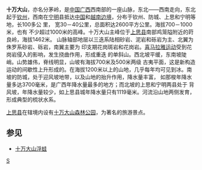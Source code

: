 {{noteTA|G1=Unit}}
{{主条目消歧义|'''十万大山'''亦是[[湖北|湖北]]、[[河南|河南]]、[[安徽|安徽]]交界处的'''[[大别山|大别山]]'''的俗称。}}
'''十万大山'''，亦名分茅岭，是[[中国|中国]][[广西|广西]]西南部的一座山脉，东北——西南走向，东北起于[[钦州|钦州]]，西南在[[宁明|宁明]]县抵达[[中国|中国]]和[[越南|越南]][[边境|边境]]，分布于钦州、防城、上思和宁明等地，长100多公 里， 宽30－40公里，总面积达2600平方公里。海拔700－1000米，也有 不少超过1000米的高峰。十万大山主峰位于[[上思县|上思县]]南部鸡笼隘附近的莳良岭，海拔1462米。 山脉轴部地层以三迭系陆相砂岩、泥岩和砾岩为主、北翼为侏罗系砂岩、砾岩，南翼主要为 印支期花岗斑岩和花岗岩。[[喜马拉雅运动|喜马拉雅运动]]受到花岗岩侵入的影响，发生挠曲作用，形成重迭 的单斜山。西北坡平缓，东南坡陡峭。山势雄伟，脊线明显，山坡有海拔700米及500米两级 古夷平面，这是新构造运动的间歇性上升形成的。在海拔1200米以上的山地，几乎每年均可见到冰。南坡的防城，处于迎风坡地带，以及山地的抬升作用，降水量丰富， 如那梭年降水量多达3700毫米，是广西年降水量最多的地方；而北坡的上思和宁明两县处于 背风坡，年降水量较少，如上思县城年降水量只有1119毫米。河流沿山地两侧发育，形成典型的梳状水系。

[[上思县|上思县]]在辖境内设有[[十万大山森林公园|十万大山森林公园]]，为著名的旅游景点。

==参见==
* [[十万大山浮蛙|十万大山浮蛙]]

{{中国山脉}}
{{中国国家级自然保护区}}

[[Category:广西山脉|S]]

{{PRChina-geo-stub}}